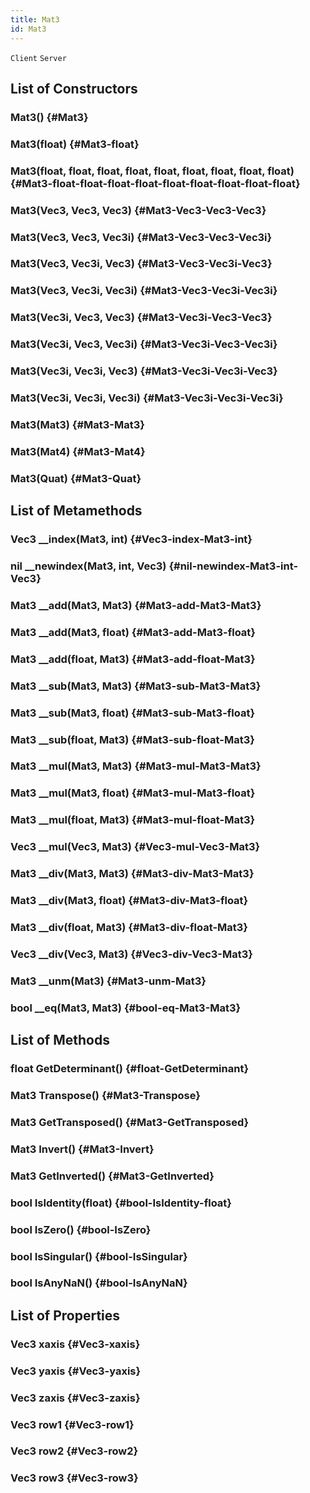 ```yaml
---
title: Mat3
id: Mat3
---
```

`Client`
`Server`

## List of Constructors

### Mat3() {#Mat3}

### Mat3(float) {#Mat3-float}

### Mat3(float, float, float, float, float, float, float, float, float) {#Mat3-float-float-float-float-float-float-float-float-float}

### Mat3(Vec3, Vec3, Vec3) {#Mat3-Vec3-Vec3-Vec3}

### Mat3(Vec3, Vec3, Vec3i) {#Mat3-Vec3-Vec3-Vec3i}

### Mat3(Vec3, Vec3i, Vec3) {#Mat3-Vec3-Vec3i-Vec3}

### Mat3(Vec3, Vec3i, Vec3i) {#Mat3-Vec3-Vec3i-Vec3i}

### Mat3(Vec3i, Vec3, Vec3) {#Mat3-Vec3i-Vec3-Vec3}

### Mat3(Vec3i, Vec3, Vec3i) {#Mat3-Vec3i-Vec3-Vec3i}

### Mat3(Vec3i, Vec3i, Vec3) {#Mat3-Vec3i-Vec3i-Vec3}

### Mat3(Vec3i, Vec3i, Vec3i) {#Mat3-Vec3i-Vec3i-Vec3i}

### Mat3(Mat3) {#Mat3-Mat3}

### Mat3(Mat4) {#Mat3-Mat4}

### Mat3(Quat) {#Mat3-Quat}

## List of Metamethods

### Vec3 __index(Mat3, int) {#Vec3-index-Mat3-int}

### nil __newindex(Mat3, int, Vec3) {#nil-newindex-Mat3-int-Vec3}

### Mat3 __add(Mat3, Mat3) {#Mat3-add-Mat3-Mat3}

### Mat3 __add(Mat3, float) {#Mat3-add-Mat3-float}

### Mat3 __add(float, Mat3) {#Mat3-add-float-Mat3}

### Mat3 __sub(Mat3, Mat3) {#Mat3-sub-Mat3-Mat3}

### Mat3 __sub(Mat3, float) {#Mat3-sub-Mat3-float}

### Mat3 __sub(float, Mat3) {#Mat3-sub-float-Mat3}

### Mat3 __mul(Mat3, Mat3) {#Mat3-mul-Mat3-Mat3}

### Mat3 __mul(Mat3, float) {#Mat3-mul-Mat3-float}

### Mat3 __mul(float, Mat3) {#Mat3-mul-float-Mat3}

### Vec3 __mul(Vec3, Mat3) {#Vec3-mul-Vec3-Mat3}

### Mat3 __div(Mat3, Mat3) {#Mat3-div-Mat3-Mat3}

### Mat3 __div(Mat3, float) {#Mat3-div-Mat3-float}

### Mat3 __div(float, Mat3) {#Mat3-div-float-Mat3}

### Vec3 __div(Vec3, Mat3) {#Vec3-div-Vec3-Mat3}

### Mat3 __unm(Mat3) {#Mat3-unm-Mat3}

### bool __eq(Mat3, Mat3) {#bool-eq-Mat3-Mat3}

## List of Methods

### float GetDeterminant() {#float-GetDeterminant}

### Mat3 Transpose() {#Mat3-Transpose}

### Mat3 GetTransposed() {#Mat3-GetTransposed}

### Mat3 Invert() {#Mat3-Invert}

### Mat3 GetInverted() {#Mat3-GetInverted}

### bool IsIdentity(float) {#bool-IsIdentity-float}

### bool IsZero() {#bool-IsZero}

### bool IsSingular() {#bool-IsSingular}

### bool IsAnyNaN() {#bool-IsAnyNaN}

## List of Properties

### Vec3 xaxis {#Vec3-xaxis}

### Vec3 yaxis {#Vec3-yaxis}

### Vec3 zaxis {#Vec3-zaxis}

### Vec3 row1 {#Vec3-row1}

### Vec3 row2 {#Vec3-row2}

### Vec3 row3 {#Vec3-row3}

